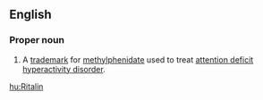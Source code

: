 ==English==

===Proper noun===
{{en-proper noun}}

# {{lb|en|pharmaceutical drug}} A [[trademark]] for [[methylphenidate]] used to treat [[attention deficit hyperactivity disorder]].

[[hu:Ritalin]]